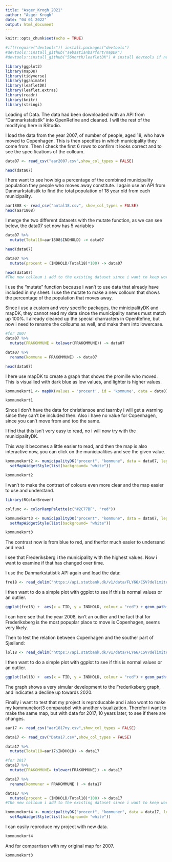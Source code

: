 ```yaml
---
title: "Asger_Krogh_2021"
author: "Asger Krogh"
date: "04 01 2022"
output: html_document
---
```


```r
knitr::opts_chunk$set(echo = TRUE)
```

```r
#if(!require("devtools")) install.packages("devtools")
#devtools::install_github("sebastianbarfort/mapDK")
#devtools::install_github("56north/leafletDK") # install devtools if needed
```


```r
library(ggplot2)
library(mapDK)
library(tidyverse)
library(gganimate)
library(leafletDK)
library(leaflet.extras)
library(readr)
library(knitr)
library(stringi)
```


Loading of Data.
The data had been downloaded with an API from "Danmarkstatistik" into OpenRefine and cleaned. 
I will the rest of the modifying here in RStudio.

I load the data from the year 2007, of number of people, aged 18, who have moved to Copenhagen. This is then specifies in which municipality they come from.
Then I check the first 6 rows to confirm it looks correct and to see the specifications of the colloum.

```r
data07 <- read_csv("aar2007.csv",show_col_types = FALSE)

head(data07)
```

I here want to see how big a percentage of the combined municipality population they people who moves away constitute.
I again use an API from Danmarkstatistik to find the total population of 18 year old from each municipality.

```r
aar1808 <- read_csv("antal18.csv", show_col_types = FALSE)
head(aar1808)
```

I merge the two different datasets with the mutate function, as we can see below, the data07 set now has 5 variables
```r
data07 %>% 
  mutate(Total18=aar1808$INDHOLD) -> data07

head(data07)
```


```r
data07 %>% 
  mutate(procent = (INDHOLD/Total18)*100) -> data07

head(data07)
#The new colloum i add to the existing dataset since i want to keep working with it.
```
I use the "mutate" function because i wan't to use data that already have included in my sheet. I use
the mutate to make a new colloum that shows the percentage of the population that moves away. 

Since i use a custom and very specific packages, the minicipalityDK and mapDK, they cannot read my data since the municipality names must match up 100%. I already cleaned up the special charracters in OpenRefine, but now i need to rename the colloums as well, and make them into lowercase.
```r
#for 2007
data07 %>% 
  mutate(FRAKOMMUNE = tolower(FRAKOMMUNE)) -> data07

data07 %>% 
  rename(kommune = FRAKOMMUNE) -> data07

head(data07)
```


I here use mapDK to create a graph that shows the promille who moved. This is visuallied with dark blue as low values, and lighter is higher values. 

```r
kommunekort1 <- mapDK(values = 'procent', id = 'kommune', data = data07)

kommunekort1
```

Since i don't have the data for christiansoe and taarnby i will get a warning since they can't be included then. Also i have no value for Copenhagen, since you can't move from and too the same. 

I find that this isn't very easy to read, no i will now try with the municipalityDK. 

This way it becomes a little easier to read, and then the map is also interactive now, you can click on the municipalities and see the given value.

```r
kommunekort2 <- municipalityDK("procent", "kommune", data = data07, legend=T,pal = "GnBu") %>%
  setMapWidgetStyle(list(background= "white"))

kommunekort2
```

I wan't to make the contrast of colours even more clear and the map easier to use and understand. 
```r
library(RColorBrewer)

colfunc <- colorRampPalette(c("#2C77BF", "red"))
```

```r
kommunekort3 <- municipalityDK("procent", "kommune", data = data07, legend=T,pal = colfunc(10)) %>%
  setMapWidgetStyle(list(background= "white"))

kommunekort3
```

The contrast now is from blue to red, and therfor much easier to undersand and read. 

I see that Frederiksberg i the municipality with the highest values. 
Now i want to examine if that has changed over time.


I use the Danmarkstatistik API again and load the data:

```r
fre18 <- read_delim("https://api.statbank.dk/v1/data/FLY66/CSV?delimiter=Semicolon&TILKOMMUNE=101&FRAKOMMUNE=147&ALDER=18&Tid=*",show_col_types = FALSE)
```

I then want to do a simple plot with ggplot to see if this is normal values or an outlier.
```r
ggplot(fre18) +  aes(x = TID, y = INDHOLD, colour = "red") + geom_path()
```

I can here see that the year 2008, isn't an outlier and the fact that for Frederiksberg is the most popuplar place to move is Copenhagen, seems very likely. 


Then to test the relation between Copenhagen and the souther part of Sjælland:
```r
lol18 <- read_delim("https://api.statbank.dk/v1/data/FLY66/CSV?delimiter=Semicolon&TILKOMMUNE=101&FRAKOMMUNE=360&ALDER=18&Tid=*",show_col_types = FALSE)
```

I then want to do a simple plot with ggplot to see if this is normal values or an outlier.
```r
ggplot(lol18) +  aes(x = TID, y = INDHOLD, colour = "red") + geom_path()
```

The graph shows a very simular development to the Frederiksberg graph, and indicates a decline up towards 2020. 

Finally i want to test that my project is reproducable and i also wont to make my kommunekort3 comparabel with another visualization. 
Therefor i want to make the same map, but with data for 2017, 10 years later, to see if there are changes. 


```r
aar17 <- read_csv("aar1817ny.csv",show_col_types = FALSE)
```

```r
data17 <- read_csv("Data17.csv",show_col_types = FALSE)
```


```r
data17 %>% 
  mutate(Total18=aar17$INDHOLD) -> data17
```

```r
#for 2017
data17 %>% 
  mutate(FRAKOMMUNE= tolower(FRAKOMMUNE)) -> data17

data17 %>% 
  rename(kommuner = FRAKOMMUNE ) -> data17
```


```r
data17 %>% 
  mutate(procent = (INDHOLD/Total18)*100) -> data17
#The new colloum i add to the existing dataset since i want to keep working with it.
```

```r
kommunekort4 <- municipalityDK("procent", "kommuner", data = data17, legend=T,pal = colfunc(10)) %>%
  setMapWidgetStyle(list(background= "white"))
```

I can easily reproduce my project with new data.

```r
kommunekort4
```
And for comparrison with my original map for 2007.

```r
kommunekort3
```